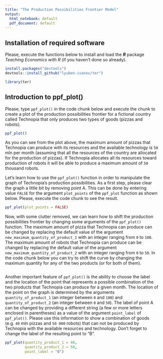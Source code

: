 ```yaml
---
title: "The Production Possibilities Frontier Model"
output:
  html_notebook: default
  pdf_document: default
---
```


## Installation of required software

Please, execute the functions below to install and load the ***R*** package *Teaching Economics with R* (if you haven't done so already).

```r
install.packages("devtools")
devtools::install_github("lyuben-ivanov/ter")

library(ter)
```

## Introduction to ppf_plot()

Please, type `ppf_plot()` in the code chunk below and execute the chunk to create a plot of the production possibilities frontier for a fictional country called Technopia that only produces two types of goods (pizzas and robots).

```r
ppf_plot()
```

As you can see from the plot above, the maximum amount of pizzas that Technopia can produce with its resources and the available technology is `50` mln per month (assuming that all the resources of the country are allocated for the production of pizzas). If Technopia allocates all its resources toward production of robots it will be able to produce a maximum amount of `50` thousand robots.

Let's learn how to use the `ppf_plot()` function in order to manipulate the graph of Technopia's production possibilities. As a first step, please clear the graph a little bit by removing point A. This can be done by entering value `FALSE` for the argument `plot_points` of the `ppf_plot` function as shown below. Please, execute the code chunk to see the result.

```r
ppf_plot(plot_points = FALSE)
```

Now, with some clutter removed, we can learn how to shift the production possibilities frontier by changing some arguments of the `ppf_plot()` function. The maximum amount of pizza that Technopia can produce can be changed by replacing the default value of the argument `new_maximum_quantity_of_product_1` with an integer ranging from `0` to `100`. The maximum amount of robots that Technopia can produce can be changed by replacing the default value of the argument `new_maximum_quantity_of_product_2` with an integer ranging from `0` to `50`. In the code chunk below you can try to shift the curve by changing the maximum quantity for any of the two products (or for both of them).

```r

```

Another important feature of `ppf_plot()` is the ability to choose the label and the location of the point that represents a possible combination of the two products that Technopia can produce for a given month. The location of the point on the graph is determined by the arguments `quantity_of_product_1` (an integer between `0` and `100`) and `quantity_of_product_2` (an integer between `0` and `50`). The label of point A can be changed by providing a different string (a few or more letters enclosed in parentheses) as a value of the argument `point_label` of `ppf_plot()`. Please use this information to show a combination of goods (e.g. `40` mln pizzas and `50 000` robots) that can not be produced by Technopia with the available resources and technology. Don't forget to change the label of the resulting point to "B".

```r
ppf_plot(quantity_product_1 = 40,
         quantity_product_2 = 50,
         point_label = "B")
```
